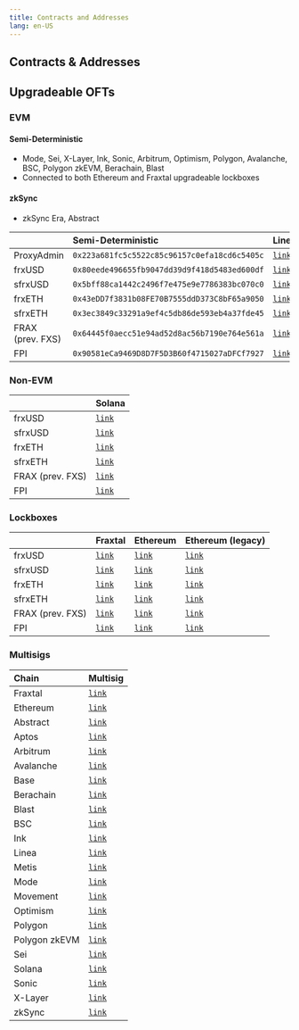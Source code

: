 ```yaml
---
title: Contracts and Addresses
lang: en-US
---
```


## Contracts & Addresses

## Upgradeable OFTs

### EVM

#### Semi-Deterministic

- Mode, Sei, X-Layer, Ink, Sonic, Arbitrum, Optimism, Polygon, Avalanche, BSC, Polygon zkEVM, Berachain, Blast
- Connected to both Ethereum and Fraxtal upgradeable lockboxes

#### zkSync

- zkSync Era, Abstract

|                  | Semi-Deterministic                           | Linea                                                                                | Base                                                                              | zkSync                                       |
| :--------------- | :------------------------------------------- | :----------------------------------------------------------------------------------- | :-------------------------------------------------------------------------------- | :------------------------------------------- |
| ProxyAdmin       | `0x223a681fc5c5522c85c96157c0efa18cd6c5405c` | [`link`](https://lineascan.build/address/0x3cf371c128b092b085B7732069cEAF3Fd863F270) | [`link`](https://basescan.org/address/0xe5020A6d073a794B6E7f05678707dE47986Fb0b6) | `0xe59dcae52a4ffa39be99588486c84bc2dc1ba52f` |
| frxUSD           | `0x80eede496655fb9047dd39d9f418d5483ed600df` | [`link`](https://lineascan.build/address/0xC7346783f5e645aa998B106Ef9E7f499528673D8) | [`link`](https://basescan.org/address/0x91A3f8a8d7a881fBDfcfEcd7A2Dc92a46DCfa14e) | `0xEa77c590Bb36c43ef7139cE649cFBCFD6163170d` |
| sfrxUSD          | `0x5bff88ca1442c2496f7e475e9e7786383bc070c0` | [`link`](https://lineascan.build/address/0x592a48c0FB9c7f8BF1701cB0136b90DEa2A5B7B6) | [`link`](https://basescan.org/address/0x592a48c0FB9c7f8BF1701cB0136b90DEa2A5B7B6) | `0x9F87fbb47C33Cd0614E43500b9511018116F79eE` |
| frxETH           | `0x43eDD7f3831b08FE70B7555ddD373C8bF65a9050` | [`link`](https://lineascan.build/address/0xB1aFD04774c02AE84692619448B08BA79F19b1ff) | [`link`](https://basescan.org/address/0x7eb8d1E4E2D0C8b9bEDA7a97b305cF49F3eeE8dA) | `0xc7Ab797019156b543B7a3fBF5A99ECDab9eb4440` |
| sfrxETH          | `0x3ec3849c33291a9ef4c5db86de593eb4a37fde45` | [`link`](https://lineascan.build/address/0x383Eac7CcaA89684b8277cBabC25BCa8b13B7Aa2) | [`link`](https://basescan.org/address/0x192e0C7Cc9B263D93fa6d472De47bBefe1Fb12bA) | `0xFD78FD3667DeF2F1097Ed221ec503AE477155394` |
| FRAX (prev. FXS) | `0x64445f0aecc51e94ad52d8ac56b7190e764e561a` | [`link`](https://lineascan.build/address/0x5217Ab28ECE654Aab2C68efedb6A22739df6C3D5) | [`link`](https://basescan.org/address/0x0CEAC003B0d2479BebeC9f4b2EBAd0a803759bbf) | `0xAf01aE13Fb67AD2bb2D76f29A83961069a5F245F` |
| FPI              | `0x90581eCa9469D8D7F5D3B60f4715027aDFCf7927` | [`link`](https://lineascan.build/address/0xDaF72Aa849d3C4FAA8A9c8c99f240Cf33dA02fc4) | [`link`](https://basescan.org/address/0xEEdd3A0DDDF977462A97C1F0eBb89C3fbe8D084B) | `0x580F2ee1476eDF4B1760bd68f6AaBaD57dec420E` |

### Non-EVM

|                  | Solana                                                                          |
| :--------------- | :------------------------------------------------------------------------------ |
| frxUSD           | [`link`](https://solscan.io/token/GzX1ireZDU865FiMaKrdVB1H6AE8LAqWYCg6chrMrfBw) |
| sfrxUSD          | [`link`](https://solscan.io/token/DUvWQMyASSkLNJFwsMDA4kwxEvmfaqpPGrvUVKtitX45) |
| frxETH           | [`link`](https://solscan.io/token/5sDrwVNiHMM2jC78hRBH1CtysDQYiNKihubgW2zNu8tf) |
| sfrxETH          | [`link`](https://solscan.io/token/58zpC9acE6F4FBtd88L64NoWHJcmzLsQSy5bjz35Ydgv) |
| FRAX (prev. FXS) | [`link`](https://solscan.io/token/zZbQjiRg8uSxZaPu996XuviuZeSY6nsaMuutKZQBJga)  |
| FPI              | [`link`](https://solscan.io/token/8xKX8CRH9LxriRUNCPittu1jiovyQQr4EonWQjHZjWyH) |

### Lockboxes

|                  | Fraxtal                                                                           | Ethereum                                                                          | Ethereum (legacy)                                                                 |
| :--------------- | :-------------------------------------------------------------------------------- | :-------------------------------------------------------------------------------- | :-------------------------------------------------------------------------------- |
| frxUSD           | [`link`](https://fraxscan.com/address/0x96A394058E2b84A89bac9667B19661Ed003cF5D4) | [`link`](https://etherscan.io/address/0x566a6442A5A6e9895B9dCA97cC7879D632c6e4B0) | [`link`](https://etherscan.io/address/0x909DBdE1eBE906Af95660033e478D59EFe831fED) |
| sfrxUSD          | [`link`](https://fraxscan.com/address/0x88Aa7854D3b2dAA5e37E7Ce73A1F39669623a361) | [`link`](https://etherscan.io/address/0x7311CEA93ccf5f4F7b789eE31eBA5D9B9290E126) | [`link`](https://etherscan.io/address/0xe4796cCB6bB5DE2290C417Ac337F2b66CA2E770E) |
| frxETH           | [`link`](https://fraxscan.com/address/0x9aBFE1F8a999B0011ecD6116649AEe8D575F5604) | [`link`](https://etherscan.io/address/0x1c1649A38f4A3c5A0c4a24070f688C525AB7D6E6) | [`link`](https://etherscan.io/address/0xF010a7c8877043681D59AD125EbF575633505942) |
| sfrxETH          | [`link`](https://fraxscan.com/address/0x999dfAbe3b1cc2EF66eB032Eea42FeA329bBa168) | [`link`](https://etherscan.io/address/0xbBc424e58ED38dd911309611ae2d7A23014Bd960) | [`link`](https://etherscan.io/address/0x1f55a02A049033E3419a8E2975cF3F572F4e6E9A) |
| FRAX (prev. FXS) | [`link`](https://fraxscan.com/address/0xd86fBBd0c8715d2C1f40e451e5C3514e65E7576A) | [`link`](https://etherscan.io/address/0xC6F59a4fD50cAc677B51558489E03138Ac1784EC) | [`link`](https://etherscan.io/address/0x23432452B720C80553458496D4D9d7C5003280d0) |
| FPI              | [`link`](https://fraxscan.com/address/0x75c38D46001b0F8108c4136216bd2694982C20FC) | [`link`](https://etherscan.io/address/0x9033BAD7aA130a2466060A2dA71fAe2219781B4b) | [`link`](https://etherscan.io/address/0x6Eca253b102D41B6B69AC815B9CC6bD47eF1979d) |

### Multisigs

| Chain         | Multisig                                                                                                             |
| :------------ | :------------------------------------------------------------------------------------------------------------------- |
| Fraxtal       | [`link`](https://safe.mainnet.frax.com/home?safe=fraxtal:0x5f25218ed9474b721d6a38c115107428E832fA2E)                 |
| Ethereum      | [`link`](https://app.safe.global/home?safe=eth:0xB1748C79709f4Ba2Dd82834B8c82D4a505003f27)                           |
| Abstract      | [`link`](https://abstract-safe.protofire.io/home?safe=abstract:0xcC20eAE3CdC554E96291708B362dF349CC443808)           |
| Aptos         | [`link`](https://aptos.m-safe.io/assets?msafe=0x6f9e27569fb34873f13a6868b3732b384f81c89fb525a623a969fdba155de21c)    |
| Arbitrum      | [`link`](https://app.safe.global/home?safe=arb1:0xe61D9ed1e5Dc261D1e90a99304fADCef2c76FD10)                          |
| Avalanche     | [`link`](https://app.safe.global/home?safe=avax:0xc036Caff65c1A31eAa53e60F6E17f1E6689937AA)                          |
| Base          | [`link`](https://app.safe.global/home?safe=base:0xCBfd4Ef00a8cf91Fd1e1Fe97dC05910772c15E53)                          |
| Berachain     | [`link`](https://safe.berachain.com/home?safe=berachain:0x436b303dAf4b95e94ad86cA3821d5E50eB0De3aA)                  |
| Blast         | [`link`](https://blast-safe.io/home?safe=blast:0x33A133020b2C2CD41a24F74033B11EC2fC0bF97a)                           |
| BSC           | [`link`](https://app.safe.global/home?safe=bnb:0x8811Da0385cCf1848B21475A42eA4D07Fc5d964a)                           |
| Ink           | [`link`](https://app.safe.global/home?safe=ink:0x91eBC17cD330DD694225133455583FBCA54b8eC8)                           |
| Linea         | [`link`](https://safe.linea.build/home?safe=linea:0x0E5a5284820E350ffce7fe7ba3364FaC1C53eaFD)                        |
| Metis         | [`link`](https://metissafe.tech/home?safe=metis-andromeda:0xF4A4F32732F9B2fB84Ee28c58616946F3bF80F7d)                |
| Mode          | [`link`](https://safe.optimism.io/home?safe=mode:0x6336CFA6eDBeC2A459d869031DB77fC2770Eaa66)                         |
| Movement      | [`link`](https://movement.m-safe.io/assets?msafe=0xda80fe6404a059e99569ba06f8d87814b3a9521c8d6c78ac5ed4ca75ad867ab3) |
| Optimism      | [`link`](https://app.safe.global/home?safe=oeth:0x0dF840dCbf1229262A4125C1fc559bd338eC9491)                          |
| Polygon       | [`link`](https://app.safe.global/home?safe=matic:0xDCB5A4b6Ee39447D700F4FA3303B1d1c25Ea9cA7)                         |
| Polygon zkEVM | [`link`](https://app.safe.global/home?safe=zkevm:0x57445fD8d544e5D313e4f715220103b091814df4)                         |
| Sei           | [`link`](https://sei-safe.protofire.io/home?safe=sei:0x0357D02fc95320b990322d3ff69204c3D251171b)                     |
| Solana        | [`link`](https://app.squads.so/squads/FSRTW4KPGifKL8yKcZ8mfoR9mKtAjwZiTHbHwgix8AQo/home)                             |
| Sonic         | [`link`](https://app.safe.global/home?safe=sonic:0x457aEa9180b60a7076a9cf4E2485F266c9E47657)                         |
| X-Layer       | [`link`](https://app.safe.global/home?safe=xlayer:0xe7Cc52f0C86f4FAB6630f1E26167B487fbF66a61)                        |
| zkSync        | [`link`](https://app.safe.global/home?safe=zksync:0xd492dF0ce7905D7d91aE48F5e893AcAa38221486)                        |
